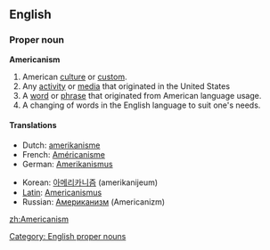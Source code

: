 ==English==

===Proper noun===
'''Americanism'''
#American [[culture]] or [[custom]].
#Any [[activity]] or [[media]] that originated in the United States
#A [[word]] or [[phrase]] that originated from American language usage.
#A changing of words in the English language to suit one's needs.

====Translations====
{{top}}
* Dutch: [[amerikanisme]]
* French: [[Américanisme]]
* German: [[Amerikanismus]]
{{mid}}
* Korean: [[아메리카니즘]] (amerikanijeum)
* [[Latin]]: [[Americanismus]]
* Russian: [[Американизм]] (Americanizm)
{{bottom}}

[[Category: English proper nouns]]

[[zh:Americanism]]